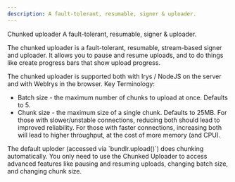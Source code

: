 ```yaml
---
description: A fault-tolerant, resumable, signer & uploader.
---
```



<div className="mt-7">
	<Heading level={1} className="">
		Chunked uploader
	</Heading>
	A fault-tolerant, resumable, signer & uploader.
</div>

The chunked uploader is a fault-tolerant, resumable, stream-based signer and uploader. It allows you to pause and resume uploads, and to do things like create progress bars that show upload progress.

The chunked uploader is supported both with Irys / NodeJS on the server and with WebIrys in the browser.
Key Terminology:

-   Batch size - the maximum number of chunks to upload at once. Defaults to 5.
-   Chunk size - the maximum size of a single chunk. Defaults to 25MB. For those with slower/unstable connections, reducing both should lead to improved reliability. For those with faster connections, increasing both will lead to higher throughput, at the cost of more memory (and CPU).

<Callout type="info" emoji="ℹ️">
	The default uploder (accessed via `bundlr.upload()`) does chunking automatically. You only need to use the Chunked
	Uploader to access advanced features like pausing and resuming uploads, changing batch size, and changing chunk
	size.
</Callout>
